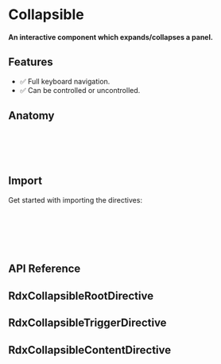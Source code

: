 
<Meta title="Primitives/Collapsible" />

# Collapsible

#### An interactive component which expands/collapses a panel.

<Canvas sourceState="hidden" of={CollapsibleStories.Default} />

## Features

- ✅ Full keyboard navigation.
- ✅ Can be controlled or uncontrolled.

## Anatomy

```html
<div rdxCollapsibleRoot [open]="...">
  <button rdxCollapsibleTrigger>Trigger</button>
  <div rdxCollapsibleContent>Content</div>
</div>
```

## Import

Get started with importing the directives:

```typescript
import {
  RdxCollapsibleRootDirective,
  RdxCollapsibleTriggerDirective,
  RdxCollapsibleContentDirective
} from '@radix-ng/primitives/collapsible';
```

## API Reference

## RdxCollapsibleRootDirective

<ArgTypes of={RdxCollapsibleRootDirective} />

## RdxCollapsibleTriggerDirective

<ArgTypes of={RdxCollapsibleTriggerDirective} />

## RdxCollapsibleContentDirective

<ArgTypes of={RdxCollapsibleContentDirective} />
